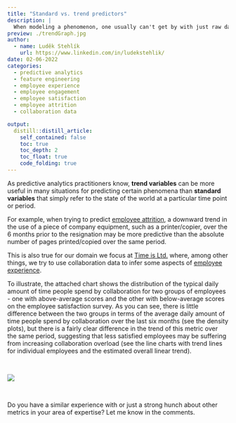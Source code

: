 ```yaml
---
title: "Standard vs. trend predictors"
description: |
  When modeling a phenomenon, one usually can't get by with just raw data but must use one's domain knowledge to select and transform the most relevant variables from raw data to be able to successfully grasp regularities in the domain of one's interest. Let's look at one simple example of such feature engineering from the domain of collaboration analytics.
preview: ./trendGraph.jpg
author:
  - name: Luděk Stehlík
    url: https://www.linkedin.com/in/ludekstehlik/
date: 02-06-2022
categories:
  - predictive analytics
  - feature engineering
  - employee experience
  - employee engagement
  - employee satisfaction
  - employee attrition
  - collaboration data

output:
  distill::distill_article:
    self_contained: false
    toc: true
    toc_depth: 2
    toc_float: true
    code_folding: true
---
```



As predictive analytics practitioners know, **trend variables** can be more useful in many situations for predicting certain phenomena than **standard variables** that simply refer to the state of the world at a particular time point or period. 

For example, when trying to predict [employee attrition](https://www.aihr.com/blog/employee-attrition/), a downward trend in the use of a piece of company equipment, such as a printer/copier, over the 6 months prior to the resignation may be more predictive than the absolute number of pages printed/copied over the same period. 

This is also true for our domain we focus at [Time is Ltd.](https://www.timeisltd.com/) where, among other things, we try to use collaboration data to infer some aspects of [employee experience](https://www.cultureamp.com/blog/what-is-employee-experience).

To illustrate, the attached chart shows the distribution of the typical daily amount of time people spend by collaboration for two groups of employees - one with above-average scores and the other with below-average scores on the employee satisfaction survey. As you can see, there is little difference between the two groups in terms of the average daily amount of time people spend by collaboration over the last six months (see the density plots), but there is a fairly clear difference in the trend of this metric over the same period, suggesting that less satisfied employees may be suffering from increasing collaboration overload (see the line charts with trend lines for individual employees and the estimated overall linear trend).  

<br> 

<img src="./collaborationActivityChart.png"> 

<br> 

Do you have a similar experience with or just a strong hunch about other metrics in your area of expertise? Let me know in the comments. 


